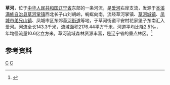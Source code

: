'''草河'''，位于[[中华人民共和国|中华人民共和国]][[辽宁省|辽宁省]]东部的一条河流，是[[爱河_(鸭绿江)|爱河]]右岸支流，发源于[[本溪满族自治县|本溪满族自治县]][[草河掌镇|草河掌镇]]西北长子山刘胡岭，蜿蜒向南，流经草河掌镇、[[草河城镇|草河城镇]]、[[凤城市|凤城市]][[弟兄山镇|弟兄山镇]]、凤城市区东郊[[草河街道|草河街道]]等地，于草河街道平安村花家堡子东南汇入爱河。河流全长143.3千米，流域面积2176.44平方千米，河道平均比降2.5‰，年均径流量10.6亿立方米。草河流域森林资源丰富，是辽宁省的重点林区。<ref name="中国河湖大典">{{cite book zh |author=《[[中国河湖大典|中国河湖大典]]》编纂委员会 |title=《中国河湖大典·黑龙江、辽河卷》 |format=M |edition=1 |location=北京 |publisher=中国水利水电出版社 |date=2014年4月 |pages=330页 |id= ISBN 978-7-5170-1950-3}}</ref>
==参考资料==
{{reflist}}

{{China-river-stub}}
[[Category:辽宁河流|C]]
[[Category:鸭绿江|C]]